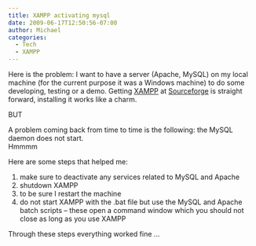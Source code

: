 ```yaml
---
title: XAMPP activating mysql
date: 2009-06-17T12:50:56-07:00
author: Michael
categories:
  - Tech
  - XAMPP
---
```

Here is the problem: I want to have a server (Apache, MySQL) on my local machine (for the current purpose it was a Windows machine) to do some developing, testing or a demo. Getting [XAMPP](http://www.apachefriends.org/en/xampp.html) at [Sourceforge](http://sourceforge.net) is straight forward, installing it works like a charm.

BUT

A problem coming back from time to time is the following: the MySQL daemon does not start.  
Hmmmm

Here are some steps that helped me:

1) make sure to deactivate any services related to MySQL and Apache  
2) shutdown XAMPP  
3) to be sure I restart the machine  
4) do not start XAMPP with the .bat file but use the MySQL and Apache batch scripts &#8211; these open a command window which you should not close as long as you use XAMPP

Through these steps everything worked fine &#8230;